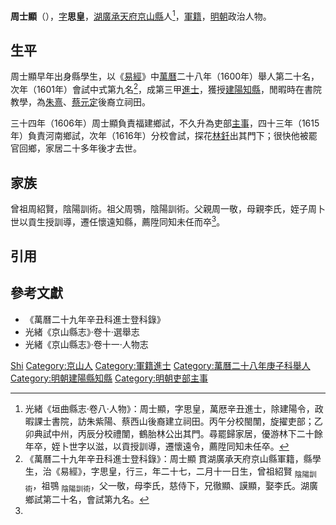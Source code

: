 {{Otheruses|other=名为周思皇的其他人物|周思皇}}

'''周士顯'''（{{bd|1574年|3月2日|17世紀}}），[[表字|字]]'''思皇'''，[[湖廣等處承宣布政使司|湖廣]][[承天府_(湖北)|承天府]][[京山縣|京山縣]]人<ref name=djs>光緒《垣曲縣志·卷八·人物》：周士顯，字思皇，萬厯辛丑進士，除建陽令，政暇課士書院，訪朱紫陽、蔡西山後裔建立祠田。丙午分校閩闈，旋擢吏部；乙卯典試中州，丙辰分校禮闈，鶴胎林公出其門。尋罷歸家居，優游林下二十餘年卒，姪卜世字以滋，以貢授訓導，遷懷遠令，薦陞同知未任卒。</ref>，[[軍籍|軍籍]]，[[明朝|明朝]]政治人物。

==生平==
周士顯早年出身縣學生，以《[[易經|易經]]》中[[萬曆|萬曆]]二十八年（1600年）舉人第二十名，次年（1601年）會試中式第九名<ref>《萬曆二十九年辛丑科進士登科錄》：周士顯 貫湖廣承天府京山縣軍籍，縣學生，治《易經》，字思皇，行三，年二十七，二月十一日生，曾祖紹賢 <sub>陰陽訓術</sub>，祖鶚 <sub>陰陽訓術</sub>，父一敬，母李氏，慈侍下，兄徹顯、謨顯，娶李氏。湖廣鄉試第二十名，會試第九名。</ref>，成第三甲[[進士|進士]]，獲授[[建陽縣|建陽]][[知縣|知縣]]，閒暇時在書院教學，為[[朱熹|朱熹]]、[[蔡元定|蔡元定]]後裔立祠田。

三十四年（1606年）周士顯負責福建鄉試，不久升為吏部[[主事|主事]]，四十三年（1615年）負責河南鄉試，次年（1616年）分校會試，探花[[林釺|林釺]]出其門下；很快他被罷官回鄉，家居二十多年後才去世。

== 家族 ==
曾祖周紹賢，陰陽訓術。祖父周鶚，陰陽訓術。父親周一敬，母親李氏，姪子周卜世以貢生授訓導，遷任懷遠知縣，薦陞同知未任而卒<ref name=djs/>。

==引用==
{{reflist}}

==參考文獻==
*《萬曆二十九年辛丑科進士登科錄》
*光緒《京山縣志》·卷十·選舉志
*光緒《京山縣志》·卷十一·人物志

{{start box}}
{{s-off}}
{{s-before|[[魏時應|魏時應]]}}
{{s-title|明朝建陽縣知縣|1603年－1607年}}
{{s-after|[[葉大受|葉大受]]}}
{{end box}}

{{萬曆二十九年辛丑科殿試金榜}}

{{Authority control}}

{{DEFAULTSORT:}}
[[Category:周姓|Shi]]
[[Category:京山人|Category:京山人]]
[[Category:軍籍進士|Category:軍籍進士]]
[[Category:萬曆二十八年庚子科舉人|Category:萬曆二十八年庚子科舉人]]
[[Category:明朝建陽縣知縣|Category:明朝建陽縣知縣]]
[[Category:明朝吏部主事|Category:明朝吏部主事]]